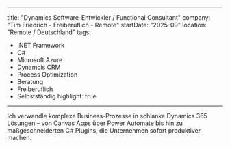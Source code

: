 

---
title: "Dynamics Software-Entwickler / Functional Consultant"
company: "Tim Friedrich - Freiberuflich - Remote"
startDate: "2025-09"
location: "Remote / Deutschland"
tags:
  - .NET Framework
  - C#
  - Microsoft Azure
  - Dynamcis CRM
  - Process Optimization
  - Beratung
  - Freiberuflich
  - Selbstständig
highlight: true
---

Ich verwandle komplexe Business-Prozesse in schlanke Dynamics 365 Lösungen – von Canvas Apps über Power Automate bis hin zu maßgeschneiderten C# Plugins, die Unternehmen sofort produktiver machen.